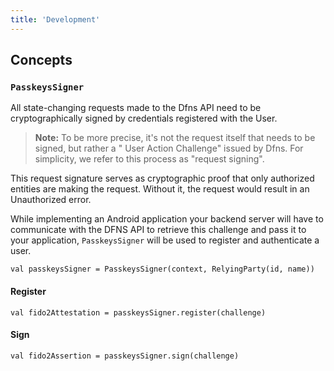 ```yaml
---
title: 'Development'
---
```

## Concepts

### `PasskeysSigner`

All state-changing requests made to the Dfns API need to be cryptographically signed by credentials
registered with the User.

> **Note:** To be more precise, it's not the request itself that needs to be signed, but rather a "
> User Action Challenge" issued by Dfns. For simplicity, we refer to this process as "request
> signing".

This request signature serves as cryptographic proof that only authorized entities are making the
request. Without it, the request would result in an Unauthorized error.

While implementing an Android application your backend server will have to communicate with the DFNS API to retrieve this challenge and pass it to your application, `PasskeysSigner` will be used to register and authenticate a user.

```
val passkeysSigner = PasskeysSigner(context, RelyingParty(id, name))
```

#### Register

```
val fido2Attestation = passkeysSigner.register(challenge)
```

#### Sign

```
val fido2Assertion = passkeysSigner.sign(challenge)
```
